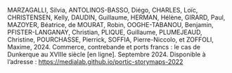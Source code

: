 MARZAGALLI, Silvia, ANTOLINOS-BASSO, Diégo, CHARLES, Loïc, CHRISTENSEN, Kelly, DAUDIN, Guillaume, HERMAN, Hélène, GIRARD, Paul, MAZOYER, Béatrice, de MOURAT, Robin, OOGHE-TABANOU, Benjamin, PFISTER-LANGANAY, Christian, PLIQUE, Guillaume, PLUMEJEAUD, Christine, POURCHASSE, Pierrick, SOFFIA, Pierre-Niccolo, et ZOFFOLI, Maxime, 2024. Commerce, contrebande et ports francs : le cas de Dunkerque au XVIIIe siècle [en ligne]. Septembre 2024. Disponible à l’adresse : https://medialab.github.io/portic-storymaps-2022
